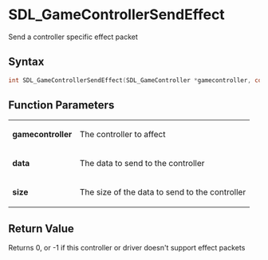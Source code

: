 = SDL_GameControllerSendEffect =

Send a controller specific effect packet 

== Syntax ==

<syntaxhighlight lang='c'>
int SDL_GameControllerSendEffect(SDL_GameController *gamecontroller, const void *data, int size);
</syntaxhighlight>

== Function Parameters ==

{|
|'''gamecontroller'''
|The controller to affect
|-
|'''data'''
|The data to send to the controller
|-
|'''size'''
|The size of the data to send to the controller
|}

== Return Value ==

Returns 0, or -1 if this controller or driver doesn't support effect
packets


